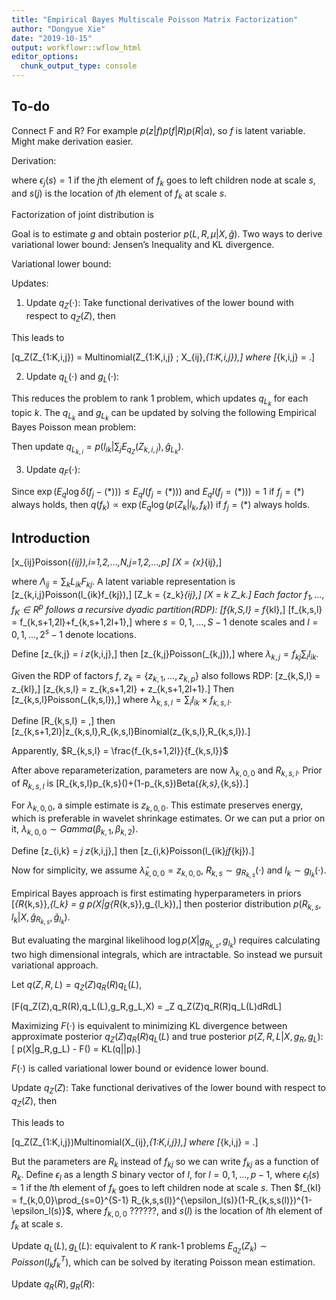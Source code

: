 ```yaml
---
title: "Empirical Bayes Multiscale Poisson Matrix Factorization"
author: "Dongyue Xie"
date: "2019-10-15"
output: workflowr::wflow_html
editor_options:
  chunk_output_type: console
---
```



## To-do

Connect F and R? For example $p(z|f)p(f|R)p(R|\alpha)$, so $f$ is latent variable. Might make derivation easier.

Derivation: 

\begin{equation}
    \begin{split}
        X = \sum_k Z_k ,
        \\
        Z_k\sim Poisson(l_k f_k^T), l_k\in R^N, f_k\in R^p,
        \\
        f_{kj} = \mu_{k}\prod_{s=0}^{S-1} (R_{k,s,s(j)})^{\epsilon_j(s)}(1-R_{k,s,s(j)})^{1-\epsilon_j(s)},
        \\
        l_k\sim g_{l_k}(\cdot),
        \\
        R_{k,s}\sim g_{R_{k,s}}(\cdot),
        \\
        \mu_k\sim g_{\mu_k}(\cdot),
    \end{split}
\end{equation}

where $\epsilon_j(s) = 1$ if the $j$th element of $f_k$ goes to left children node at scale $s$, and $s(j)$ is the location of $j$th element of $f_k$ at scale $s$.

Factorization of joint distribution is 
\begin{equation}
    p(X,Z,L,F,R,\mu|g) = p(X|Z)p(Z|L,F)p(F|R,\mu)p(R|g_R)p(\mu|g_\mu)p(L|g_L).
\end{equation}

Goal is to estimate $g$ and obtain posterior $p(L,R,\mu|X,\hat{g})$. Two ways to derive variational lower bound: Jensen's Inequality and KL divergence.

Variational lower bound: 
\begin{equation}
    F = E_q \log p(X,Z,L,F,R,\mu|g)-E_q\log q(Z,L,F,R,\mu).
\end{equation}

Updates: 

1. Update $q_Z(\cdot)$: Take functional derivatives of the lower bound with respect to $q_Z(Z)$, then 
\begin{equation}
    \begin{split}
        q_Z(Z) & \propto \exp(\int\int \log p(Z|X,L,F)q_F q_L dF dL)
        \\ &\propto \exp (E_{q_F,q_L}\log p(Z|X,F,L)).
    \end{split}
\end{equation}

This leads to 

\[q_Z(Z_{1:K,i,j}) = Multinomial(Z_{1:K,i,j} ; X_{ij},\pi_{1:K,i,j}),\]
where 
\[\pi_{k,i,j} = \frac{\exp(E\log l_{ik}+E\log f_{kj})}{\sum_k\exp(E\log l_{ik}+E\log f_{kj})}.\]

2. Update $q_L(\cdot)$ and $g_L(\cdot)$:
\begin{equation}
    \begin{split}
        q_L &\propto \exp(E_{q_F,q_Z}\log p(Z|L,F)p(L|g_L))
        \\&\propto
        \exp(\sum_k(E_q\log p(Z_k|L_k,F_k)p(L_k|g_{L_k}))).
    \end{split}
\end{equation}

This reduces the problem to rank 1 problem, which updates $q_{L_k}$ for each topic $k$. The $q_{L_k}$ and $g_{L_k}$ can be updated by solving the following Empirical Bayes Poisson mean problem:

\begin{equation}
\begin{split}
\sum_j E_{q_Z}(Z_{k,i,j}) \sim Poisson (l_{ik}\sum_j E_{q_F}f_{kj}),  i=1,2,...,N,
\\
l_{k}\sim g_{L_k}(\cdot).
\end{split}
\end{equation}

Then update $q_{L_{k,i}} = p(l_{ik}|\sum_j E_{q_Z}(Z_{k,i,j}),\hat{g}_{L_k})$.

3. Update $q_F(\cdot)$:

\begin{equation}
\begin{split}
q_{f_k} &\propto \exp(E_q\log p(Z_k|l_k,f_k)p(f_k|R_k,\mu_k))
\\ & \propto \exp(E_q\log (p(Z_k|l_k,f_k)\prod_{j=1}\delta(f_{kj} - \mu_{k}\prod_{s=0}^{S-1} (R_{k,s,s(j)})^{\epsilon_j(s)}(1-R_{k,s,s(j)})^{1-\epsilon_j(s)}))).
\end{split}
\end{equation}

\textbf{Not sure how to evaluate expectation of  this indicator function. Maybe treat f as latent variable is redundant.}

Since $\exp(E_q\log\delta(f_j-(*)))\leq E_q I(f_j = (*)))$ and $E_q I(f_j = (*))) = 1$ if $f_j = (*)$ always holds, then $q(f_k)\propto \exp(E_q\log (p(Z_k|l_k,f_k))$ if $f_j = (*)$ always holds. 

## Introduction


\[x_{ij}\sim Poisson(\Lambda_{ij}),i=1,2,...,N,j=1,2,...,p\]
\[X = \{x\}_{ij},\]

where $\Lambda_{ij} = \sum_k L_{ik}F_{kj}$. A latent variable representation is 
\[z_{k,i,j}\sim Poisson(l_{ik}f_{kj}),\]
\[Z_k = \{z_k\}_{ij},\]
\[X = \sum_k Z_k.\]
Each factor $f_1,...,f_K\in R^{p}$ follows a recursive dyadic partition(RDP):
\[f_{k,S,l} = f_{kl},\]
\[f_{k,s,l} = f_{k,s+1,2l}+f_{k,s+1,2l+1},\]
where $s = 0,1,...,S-1$ denote scales and $l=0,1,...,2^s-1$ denote locations.

Define 
\[z_{k,j} = \sum_i z_{k,i,j},\]
then 
\[z_{k,j}\sim Poisson(\lambda_{k,j}),\]
where $\lambda_{k,j} = f_{kj}\sum_i l_{ik}$.

Given the RDP of factors $f$, $z_k = \{z_{k,1},...,z_{k,p}\}$ also follows RDP:
\[z_{k,S,l} = z_{kl},\]
\[z_{k,s,l} = z_{k,s+1,2l} + z_{k,s+1,2l+1}.\]
Then 
\[z_{k,s,l}\sim Poisson(\lambda_{k,s,l}),\]
where $\lambda_{k,s,l} = \sum_i l_{ik}\times f_{k,s,l}$.

Define 
\[R_{k,s,l} = \frac{\lambda_{k,s+1,2l}}{\lambda_{k,s,l}},\]
then 
\[z_{k,s+1,2l}|z_{k,s,l},R_{k,s,l}\sim Binomial(z_{k,s,l},R_{k,s,l}).\]

Apparently, $R_{k,s,l} = \frac{f_{k,s+1,2l}}{f_{k,s,l}}$

After above reparameterization, parameters are now $\lambda_{k,0,0}$ and $R_{k,s,l}$. Prior of $R_{k,s,l}$ is
\[R_{k,s,l}\sim p_{k,s}\delta(\frac{1}{2})+(1-p_{k,s})Beta(\alpha_{k,s},\alpha_{k,s}).\]

For $\lambda_{k,0,0}$, a simple estimate is $z_{k,0,0}$. This estimate preserves energy, which is preferable in wavelet shrinkage estimates. Or we can put a prior on it, $\lambda_{k,0,0}\sim Gamma(\beta_{k,1},\beta_{k,2})$.

Define 
\[z_{i,k} = \sum_j z_{k,i,j},\]
then 
\[z_{i,k}\sim Poisson(l_{ik}\sum_jf_{kj}).\]

Now for simplicity, we assume $\hat{\lambda}_{k,0,0} = z_{k,0,0}$, $R_{k,s}\sim g_{R_{k,s}}(\cdot)$ and $l_k\sim g_{l_k}(\cdot)$.

Empirical Bayes approach is first estimating hyperparameters in priors \[\hat{g}_{R_{k,s}},\hat{g}_{l_k} = \argmax_g \log p(X|g_{R_{k,s}},g_{l_k}),\]
then posterior distribution $p(R_{k,s},l_k|X,\hat{g}_{R_{k,s}},\hat{g}_{l_k})$.

But evaluating the marginal likelihood $\log p(X|g_{R_{k,s}},g_{l_k})$ requires calculating two high dimensional integrals, which are intractable. So instead we pursuit variational approach. 

\begin{equation}
    \begin{split}
        \log p(X|g_R,g_L) & = \log p(X,Z,R,L|g_R,g_L) \\& =
        \log\int\sum_Z p(X,Z,R,L|g_R,g_L) dRdL
        \\&= \log\int\sum_Z q(Z,R,L)\frac{p(X,Z,R,L|g_R,g_L)}{q(Z,R,L)}dRdL
        \\&\geq \int\sum_Z q(Z,R,L)\log\frac{p(X,Z,R,L|g_R,g_L)}{q(Z,R,L)}dRdL.
    \end{split}
\end{equation}

Let $q(Z,R,L) = q_Z(Z)q_R(R)q_L(L)$, 

\[F(q_Z(Z),q_R(R),q_L(L),g_R,g_L,X) = \int\sum_Z q_Z(Z)q_R(R)q_L(L)\log\frac{p(X,Z,R,L|g_R,g_L)}{q_Z(Z)q_R(R)q_L(L)}dRdL\]

Maximizing $F(\cdot)$ is equivalent to minimizing KL divergence between approximate posterior $q_Z(Z)q_R(R)q_L(L)$ and true posterior $p(Z,R,L|X,g_R,g_L)$:
\[ \log p(X|g_R,g_L) - F(\cdot) = KL(q||p).\]

$F(\cdot)$ is called variational lower bound or evidence lower bound.

\begin{equation}
    \begin{split}
        F(q,g) & = E_{q}\log p(X,Z,R,L|g_R,g_L)-E_{q_L}\log q_L(L) - E_{q_R}\log q_R(R) - E_{q_Z}\log q_Z(Z)
        \\&= E_q\log p(Z|R,L) + E_q\log \delta(X-\sum_k Z_k) + E_q\log\frac{g_R}{q_R} + E_q\log\frac{g_L}{q_L}-E_q\log q_Z
        \\&= \sum_k(E_q\log p(Z_k|R_k,l_k)+E_q\log\frac{g_{R_k}}{q_{R_k}}+E_q\log\frac{g_{L_k}}{q_{L_k}})+ E_q\log \delta(X-\sum_k Z_k)-E_q\log q_Z
    \end{split}
\end{equation}


Update $q_Z(Z)$: Take functional derivatives of the lower bound with respect to $q_Z(Z)$, then 
\begin{equation}
    \begin{split}
        q_Z(Z) &\propto \exp (\int \int \log p(X,Z|R,L,g_R,g_L)q_R q_L dR dL) 
        \\ & \propto \exp(\int\int \log p(Z|X,R,L,g_R,g_L)q_Rq_L dR dL)
        \\ &\propto \exp (E_{q_R,q_L}\log p(Z|X,R,L,g_R,g_L)).
    \end{split}
\end{equation}

This leads to 

\[q_Z(Z_{1:K,i,j})\sim Multinomial(X_{ij},\pi_{1:K,i,j}),\]
where 
\[\pi_{k,i,j} = \frac{\exp(E\log l_{ik}+E\log f_{kj})}{\sum_k\exp(E\log l_{ik}+E\log f_{kj})}.\]

But the parameters are $R_k$ instead of $f_{kj}$ so we can write $f_{kj}$ as a function of $R_{k}$. Define $\epsilon_l$ as a length $S$ binary vector of $l$, for $l=0,1,...,p-1$, where $\epsilon_l(s) = 1$ if the $l$th element of $f_k$ goes to left children node at scale $s$. Then $f_{kl} = f_{k,0,0}\prod_{s=0}^{S-1} R_{k,s,s(l)}^{\epsilon_l(s)}(1-R_{k,s,s(l)})^{1-\epsilon_l(s)}$, where $f_{k,0,0}$ ??????,  and $s(l)$ is the location of $l$th element of $f_k$ at scale $s$. 



Update $q_L(L),g_L(L)$: equivalent to $K$ rank-1 problems $E_{q_Z}(Z_k) \sim Poisson(l_kf_k^T)$, which can be solved by iterating Poisson mean estimation.

Update $q_R(R),g_R(R)$: 

